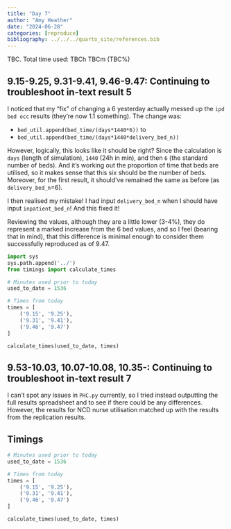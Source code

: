 ```yaml
---
title: "Day 7"
author: "Amy Heather"
date: "2024-06-28"
categories: [reproduce]
bibliography: ../../../quarto_site/references.bib
---
```


::: {.callout-note}

TBC. Total time used: TBCh TBCm (TBC%)

:::

## 9.15-9.25, 9.31-9.41, 9.46-9.47: Continuing to troubleshoot in-text result 5

I noticed that my "fix" of changing a 6 yesterday actually messed up the `ipd bed occ` results (they're now 1.1 something). The change was:

* `bed_util.append(bed_time/(days*1440*6))` to
* `bed_util.append(bed_time/(days*1440*delivery_bed_n))`

However, logically, this looks like it should be right? Since the calculation is `days` (length of simulation), `1440` (24h in min), and then `6` (the standard number of beds). And it's working out the proportion of time that beds are utilised, so it makes sense that this six should be the number of beds. Moreover, for the first result, it should've remained the same as before (as `delivery_bed_n`=6).

I then realised my mistake! I had input `delivery_bed_n` when I should have input `inpatient_bed_n`! And this fixed it!

Reviewing the values, although they are a little lower (3-4%), they do represent a marked increase from the 6 bed values, and so I feel (bearing that in mind), that this difference is minimal enough to consider them successfully reproduced as of 9.47.

```python
import sys
sys.path.append('../')
from timings import calculate_times

# Minutes used prior to today
used_to_date = 1536

# Times from today
times = [
    ('9.15', '9.25'),
    ('9.31', '9.41'),
    ('9.46', '9.47')
]

calculate_times(used_to_date, times)
```

## 9.53-10.03, 10.07-10.08, 10.35-: Continuing to troubleshoot in-text result 7

I can't spot any issues in `PHC.py` currently, so I tried instead outputting the full results spreadsheet and to see if there could be any differences. However, the results for NCD nurse utilisation matched up with the results from the replication results.

## Timings

```python
# Minutes used prior to today
used_to_date = 1536

# Times from today
times = [
    ('9.15', '9.25'),
    ('9.31', '9.41'),
    ('9.46', '9.47')
]

calculate_times(used_to_date, times)
```